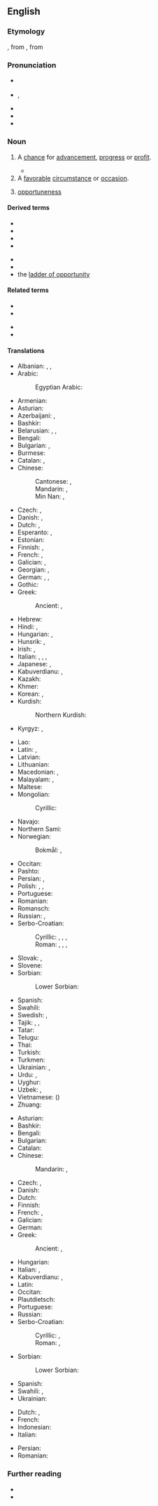 ==English==
{{wikipedia}}

===Etymology===
{{root|en|ine-pro|*per- (fare)}}
{{suffix|en|opportune|ity}}, from {{uder|en|frm|opportunité}}, from {{uder|en|la|opportunitas}}

===Pronunciation===
* {{a|RP}} {{IPA|en|/ˌɒp.əˈtjuː.nɪ.tɪ/|/ˌɒp.əˈt͡ʃuː.nɪ.ti/}}
* {{a|GA}} {{enPR|ä'pər-to͞oʹnə-tē}}, {{IPA|en|/ˌɑpɚˈtunəti/}}
* {{hyph|en|op|por|tu|ni|ty}}
* {{audio|en|en-us-opportunity.ogg|Audio (US)}}
* {{audio|en|en-GB-opportunity.ogg|Audio (UK)}}

===Noun===
{{en-noun|~}}

# A [[chance]] for [[advancement]], [[progress]] or [[profit]].
#: {{ux|en|The world is full of '''opportunities''' and it's up to me to see them and pursue them.}}
#: {{ux|en|seize the '''opportunity'''}}
#: {{ux|en|take an '''opportunity'''}}
#: {{ux|en|the '''opportunity''' came and went}}
#: {{ux|en|You'll get a second '''opportunity''' if you miss this one.}}
#* {{quote-journal
|en
|date=October 23, 2011
|author=Becky Ashton
|title=QPR 1 - 0 Chelsea
|work=BBC Sport
|url=http://news.bbc.co.uk/sport2/hi/football/eng_prem/15325522.stm
|page=
|passage=Chelsea also struggled to keep possession as QPR harried and chased at every '''opportunity''', giving their opponents no time on the ball.}}
# A [[favorable]] [[circumstance]] or [[occasion]].
#: {{ux|en|Having a holiday is a great '''opportunity''' to relax.}}
# {{lb|en|nonstandard|Euro-English}} [[opportuneness]]
#: {{ux|en|The Court questioned the '''opportunity''' of introducing these measures in such an uncertain economic climate.}}

====Derived terms====
{{der-top}}
* {{l|en|business opportunity}}
* {{l|en|equal opportunity}}
* {{l|en|Land of Opportunity}}
* {{l|en|opportunity cost}}
{{der-mid}}
* {{l|en|photo opportunity}}
* {{l|en|when opportunity knocks}}
* the [[ladder of opportunity]]
{{der-bottom}}

====Related terms====
{{rel-top}}
* {{l|en|opportune}}
* {{l|en|opportunism}}
{{rel-mid}}
* {{l|en|opportunist}}
* {{l|en|opportunistic}}
{{rel-bottom}}

====Translations====
{{trans-top|chance for advancement, progress or profit}}
* Albanian: {{t+|sq|mundësi|f}}, {{t|sq|shans|m}}, {{t+|sq|nge|f}}
* Arabic: {{t|ar|فُرْصَة|f}}
*: Egyptian Arabic: {{t|arz|فرصة|f|tr=furṣa}}
* Armenian: {{t+|hy|հնարավորություն}}
* Asturian: {{t|ast|oportunidá|f}}
* Azerbaijani: {{t+|az|imkan}}, {{t+|az|fürsət}}
* Bashkir: {{t|ba|форсат}}
* Belarusian: {{t|be|магчы́масць|f}}, {{t|be|шанс|m}}, {{t|be|шанц|m}}
* Bengali: {{t+|bn|মওকা}}
* Bulgarian: {{t+|bg|възмо́жност|f}}, {{t+|bg|шанс|m}}
* Burmese: {{t+|my|အခွင့်အရေး}}
* Catalan: {{t+|ca|oportunitat|f}}, {{t+|ca|ocasió|f}}
* Chinese:
*: Cantonese: {{t|yue|機會}}, {{t|yue|机会|tr=gei1 wui6}}
*: Mandarin: {{t+|cmn|機會}}, {{t+|cmn|机会|tr=jīhuì}}
*: Min Nan: {{t+|nan|機會}}, {{t|nan|机会|tr=ki-hōe}}
* Czech: {{t+|cs|příležitost|f}}, {{t+|cs|šance|f}}
* Danish: {{t+|da|mulighed|c}}, {{t+|da|chance|c}}
* Dutch: {{t+|nl|kans|f}}, {{t+|nl|mogelijkheid|f}}
* Esperanto: {{t|eo|okazo}}, {{t|eo|oportuno}}
* Estonian: {{t|et|võimalus}}
* Finnish: {{t+|fi|tilaisuus}}, {{t+|fi|mahdollisuus}}
* French: {{t+|fr|occasion|f}}, {{t+|fr|opportunité|f}}
* Galician: {{t+|gl|oportunidade|f}}, {{t+|gl|vagar|m}}
* Georgian: {{t|ka|შესაძლებლობა}}, {{t+|ka|შანსი}}
* German: {{t+|de|Gelegenheit|f}}, {{t+|de|Chance|f}}, {{t+|de|Möglichkeit|f}}
* Gothic: {{t|got|𐌻𐌴𐍅|n}}
* Greek: {{t+|el|ευκαιρία|f}}
*: Ancient: {{t|grc|εὐκαιρία|f}}, {{t|grc|καιρός|m}}
* Hebrew: {{t+|he|הִזְדַּמְנוּת|f|tr=hizdamnut}}
* Hindi: {{t+|hi|अवसर|m}}, {{t|hi|मौक़ा|m}}
* Hungarian: {{t+|hu|alkalom}}, {{t+|hu|lehetőség}}
* Hunsrik: {{t|hrx|Gelechenheet|f}}, {{t|hrx|Gelechenheit|f}}
* Irish: {{t|ga|faill|f}}, {{t+|ga|deis|f}}
* Italian: {{t+|it|occasione|f}}, {{t+|it|opportunità|f}}, {{t+|it|possibilità|f}}, {{t+|it|chance|f}}
* Japanese: {{t+|ja|機会|tr=きかい, kikai}}, {{t+|ja|チャンス|tr=chansu}}
* Kabuverdianu: {{t|kea|txansa}}, {{t|kea|xanse}}
* Kazakh: {{t+|kk|мүмкіндік}}
* Khmer: {{t+|km|ឱកាស}}
* Korean: {{t+|ko|기회(機會)}}, {{t+|ko|찬스}}
* Kurdish:
*: Northern Kurdish: {{t+|kmr|firset}}
* Kyrgyz: {{t+|ky|мүмкүндүк}}, {{t+|ky|мүмкүнчүлүк}}
{{trans-mid}}
* Lao: {{t|lo|ໂອກາດ}}
* Latin: {{t|la|opportūnitās|f}}, {{t|la|ampla|f}}
* Latvian: {{t|lv|iespēja|f}}
* Lithuanian: {{t|lt|próga|f}}
* Macedonian: {{t|mk|можност|f}}, {{t|mk|шанса|f}}
* Malayalam: {{t+|ml|അവസരം}}, {{t+|ml|തക്കം}}
* Maltese: {{t|mt|opportunità|f}}
* Mongolian:
*: Cyrillic: {{t+|mn|боломж}}
* Navajo: {{t|nv|ashja}}
* Northern Sami: {{t|se|vejolašvuohta}}
* Norwegian:
*: Bokmål: {{t+|nb|mulighet|m|f}}, {{t+|nb|sjanse|f}}
* Occitan: {{t+|oc|oportunitat|f}}
* Pashto: {{t+|ps|فرصت|m|tr=fersát}}
* Persian: {{t+|fa|فرصت|tr=forsat}}, {{t+|fa|شانس|tr=šâns}}
* Polish: {{t+|pl|możliwość|f}}, {{t+|pl|okazja|f}}, {{t+|pl|sposobność|f}}
* Portuguese: {{t+|pt|oportunidade|f}}
* Romanian: {{t+|ro|oportunitate|f}}
* Romansch: {{t|rm|pussaivladad|f}} {{qualifier|Rumantsch Grischun}}
* Russian: {{t+|ru|возмо́жность|f}}, {{t+|ru|шанс|m}}
* Serbo-Croatian:
*: Cyrillic: {{t|sh|могу́ћно̄ст|f}}, {{t|sh|при́лика|f}}, {{t|sh|при̏года|f}}, {{t|sh|ша̏нса|f}}
*: Roman: {{t+|sh|mogúćnōst|f}}, {{t+|sh|prílika|f}}, {{t+|sh|prȉgoda|f}}, {{t+|sh|šȁnsa|f}}
* Slovak: {{t|sk|príležitosť|f}}, {{t|sk|šanca|f}}
* Slovene: {{t+|sl|priložnost|f}}
* Sorbian:
*: Lower Sorbian: {{t|dsb|góźba|f}}
* Spanish: {{t+|es|oportunidad|f}}
* Swahili: {{t+|sw|fursa}}
* Swedish: {{t+|sv|tillfälle}}, {{t+|sv|möjlighet|c}}
* Tajik: {{t|tg|фурсат}}, {{t+|tg|имконият}}, {{t|tg|имкон}}
* Tatar: {{t+|tt|форсат}}
* Telugu: {{t+|te|అవకాశం}}
* Thai: {{t+|th|โอกาส}}
* Turkish: {{t+|tr|fırsat}}
* Turkmen: {{t|tk|pursat}}
* Ukrainian: {{t|uk|можли́вість|f}}, {{t|uk|шанс|m}}
* Urdu: {{t|ur|فرصت|f|tr=fursat}}, {{t|ur|موقع|m|tr=mauqa'}}
* Uyghur: {{t|ug|پۇرسەت}}
* Uzbek: {{t+|uz|imkoniyat}}, {{t+|uz|fursat}}
* Vietnamese: {{t+|vi|cơ hội}} ({{t|vi|機會}})
* Zhuang: {{t|za|gihvei}}
{{trans-bottom}}

{{trans-top|favorable circumstance or occasion}}
* Asturian: {{t|ast|oportunidá|f}}
* Bashkir: {{t|ba|форсат}}
* Bengali: {{t+|bn|মওকা}}
* Bulgarian: {{t|bg|[[удо́бен]] [[случа́й]]|m}}
* Catalan: {{t+|ca|oportunitat|f}}
* Chinese:
*: Mandarin: {{t+|cmn|機會}}, {{t+|cmn|机会|tr=jīhuì}}
* Czech: {{t+|cs|příležitost|f}}, {{t+|cs|šance|f}}
* Danish: {{t+|da|mulighed|c}}
* Dutch: {{t+|nl|gelegenheid|f}}
* Finnish: {{t+|fi|tilaisuus}}
* French: {{t|fr|occasion favorable|f}}, {{t+|fr|opportunité|f}} {{qualifier|anglicism}}
* Galician: {{t+|gl|oportunidade|f}}
* German: {{t+|de|Gelegenheit|f}}
* Greek: {{t+|el|ευκαιρία|f}}
*: Ancient: {{t|grc|εὐκαιρία|f}}, {{t|grc|καιρός|m}}
{{trans-mid}}
* Hungarian: {{t+|hu|alkalom}}
* Italian: {{t+|it|opportunità|f}}, {{t+|it|occasione|f}}
* Kabuverdianu: {{t|kea|txansa}}, {{t|kea|xanse}}
* Latin: {{t|la|opportūnitās|f}}
* Occitan: {{t+|oc|oportunitat|f}}
* Plautdietsch: {{t|pdt|Jeläajenheit|f}}
* Portuguese: {{t+|pt|oportunidade|f}}
* Russian: {{t|ru|[[удо́бный]] [[слу́чай]]|m}}
* Serbo-Croatian:
*: Cyrillic: {{t|sh|при́лика|f}}, {{t|sh|при̏года|f}}
*: Roman: {{t+|sh|prílika|f}}, {{t+|sh|prȉgoda|f}}
* Sorbian:
*: Lower Sorbian: {{t|dsb|góźba|f}}
* Spanish: {{t+|es|oportunidad|f}}
* Swahili: {{t+|sw|fursa}}, {{t+|sw|nafasi}}
* Ukrainian: {{t|uk|наго́да|f}}
{{trans-bottom}}

{{checktrans-top}}
* Dutch: {{t+check|nl|kans|f}}, {{t+check|nl|mogelijkheid|f}}
* French: {{t+check|fr|chance|f}}
* Indonesian: {{t+check|id|sempat|alt=kesempatan}} <!-- was "[[sempat|kesempatan]]" - assumed inflected form or vocalised spelling; please verify if linking is acceptable. see [[User:Kephir/gadgets/xte#Translation_fixing]] -->
* Italian: {{t+check|it|opportunità|f}}
{{trans-mid}}
* Persian: {{t+check|fa|فرصت|tr=forsat}}
* Romanian: {{t+check|ro|oportunitate|f}}
{{trans-bottom}}

===Further reading===
* {{R:Webster 1913}}
* {{R:Century 1911}}
